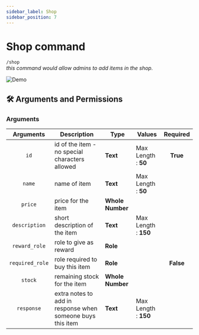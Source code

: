 ```yaml
---
sidebar_label: Shop
sidebar_position: 7
---
```



# Shop command

`/shop`  
*this command would allow admins to add items in the shop.*

![Demo](../../static/flows/ModifyDemo.gif)  

## 🛠️ Arguments and Permissions
### Arguments
| Arguments | Description | Type | Values | Required |
| :---: | --- | --- | --- | :---: |
| `id` | id of the item - no special characters allowed | **Text** | Max Length : **50** | **True** <On className="inline-svg" /> |
| `name` | name of item | **Text** | Max Length : **50** | <On className="inline-svg" /> |
| `price` | price for the item | **Whole Number** |  | <On className="inline-svg" /> |
| `description` | short description of the item | **Text** | Max Length : **150** | <On className="inline-svg" /> |
| `reward_role` | role to give as reward | **Role** |  | <On className="inline-svg" /> |
| `required_role` | role required to buy this item | **Role** |  | **False** <Off className="inline-svg" /> |
| `stock` | remaining stock for the item | **Whole Number** |  | <Off className="inline-svg" /> |
| `response` | extra notes to add in response when someone buys this item | **Text** | Max Length : **150** | <Off className="inline-svg" /> |


